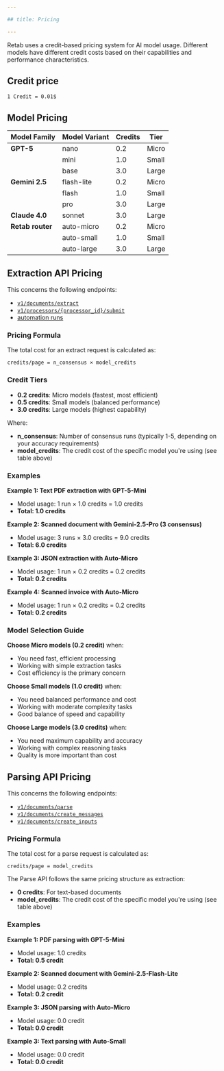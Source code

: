 ```yaml
---

## title: Pricing

---
```


Retab uses a credit-based pricing system for AI model usage. Different models have different credit costs based on their capabilities and performance characteristics.

## Credit price

`1 Credit = 0.01$`

## Model Pricing

| Model Family | Model Variant | Credits | Tier |
|--------------|---------------|---------|------|
| **GPT-5** | nano | 0.2 | Micro |
| | mini | 1.0 | Small |
| | base | 3.0 | Large |
| **Gemini 2.5** | flash-lite | 0.2 | Micro |
| | flash | 1.0 | Small |
| | pro | 3.0 | Large |
| **Claude 4.0** | sonnet | 3.0 | Large |
| **Retab router** | auto-micro | 0.2 | Micro |
| | auto-small | 1.0 | Small |
| | auto-large | 3.0 | Large |


## Extraction API Pricing

This concerns the following endpoints:

- [`v1/documents/extract`](https://docs.retab.com/api-reference/documents/extract)
- [`v1/processors/{processor_id}/submit`](https://docs.retab.com/api-reference/processors/submit)
- [automation runs](https://docs.retab.com/core-concepts/automations)

### Pricing Formula

The total cost for an extract request is calculated as:

```
credits/page = n_consensus × model_credits
```

### Credit Tiers

- **0.2 credits**: Micro models (fastest, most efficient)
- **0.5 credits**: Small models (balanced performance)
- **3.0 credits**: Large models (highest capability)

Where:
- **n_consensus**: Number of consensus runs (typically 1-5, depending on your accuracy requirements)
- **model_credits**: The credit cost of the specific model you're using (see table above)


### Examples

**Example 1: Text PDF extraction with GPT-5-Mini**
- Model usage: 1 run × 1.0 credits = 1.0 credits
- **Total: 1.0 credits**

**Example 2: Scanned document with Gemini-2.5-Pro (3 consensus)**
- Model usage: 3 runs × 3.0 credits = 9.0 credits
- **Total: 6.0 credits**

**Example 3: JSON extraction with Auto-Micro**
- Model usage: 1 run × 0.2 credits = 0.2 credits  
- **Total: 0.2 credits**

**Example 4: Scanned invoice with Auto-Micro**
- Model usage: 1 run × 0.2 credits = 0.2 credits
- **Total: 0.2 credits**

### Model Selection Guide

**Choose Micro models (0.2 credit)** when:
- You need fast, efficient processing
- Working with simple extraction tasks
- Cost efficiency is the primary concern

**Choose Small models (1.0 credit)** when:
- You need balanced performance and cost
- Working with moderate complexity tasks
- Good balance of speed and capability

**Choose Large models (3.0 credits)** when:
- You need maximum capability and accuracy
- Working with complex reasoning tasks
- Quality is more important than cost


## Parsing API Pricing

This concerns the following endpoints:

- [`v1/documents/parse`](https://docs.retab.com/api-reference/documents/parse)
- [`v1/documents/create_messages`](https://docs.retab.com/api-reference/documents/create_messages)
- [`v1/documents/create_inputs`](https://docs.retab.com/api-reference/documents/create_inputs)

### Pricing Formula

The total cost for a parse request is calculated as:

```
credits/page = model_credits
```

The Parse API follows the same pricing structure as extraction:
- **0 credits**: For text-based documents
- **model_credits**: The credit cost of the specific model you're using (see table above)

### Examples

**Example 1: PDF parsing with GPT-5-Mini**
- Model usage: 1.0 credits
- **Total: 0.5 credit**

**Example 2: Scanned document with Gemini-2.5-Flash-Lite**
- Model usage: 0.2 credits
- **Total: 0.2 credit**

**Example 3: JSON parsing with Auto-Micro**
- Model usage: 0.0 credit
- **Total: 0.0 credit**

**Example 3: Text parsing with Auto-Small**
- Model usage: 0.0 credit
- **Total: 0.0 credit**
